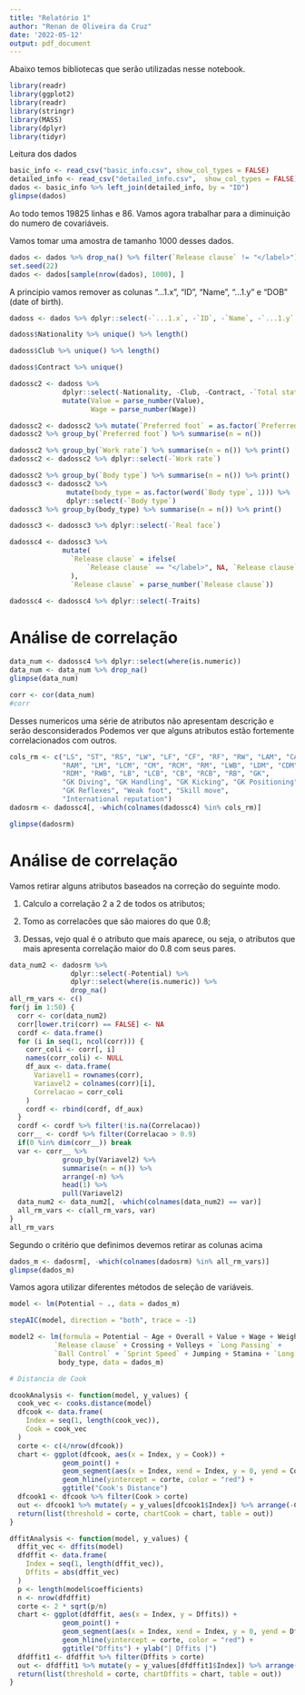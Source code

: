 ```yaml
---
title: "Relatório 1"
author: "Renan de Oliveira da Cruz"
date: '2022-05-12'
output: pdf_document
---
```


Abaixo temos bibliotecas que serão utilizadas nesse notebook.

```r
library(readr)
library(ggplot2)
library(readr)
library(stringr)
library(MASS)
library(dplyr)
library(tidyr)
```

Leitura dos dados

```r
basic_info <- read_csv("basic_info.csv", show_col_types = FALSE)
detailed_info <- read_csv("detailed_info.csv",  show_col_types = FALSE)
dados <- basic_info %>% left_join(detailed_info, by = "ID")
glimpse(dados)
```
Ao todo temos 19825 linhas e 86. Vamos agora trabalhar para a diminuição do numero de covariáveis.

Vamos tomar uma amostra de tamanho 1000 desses dados.

```r
dados <- dados %>% drop_na() %>% filter(`Release clause` != "</label>")
set.seed(22)
dados <- dados[sample(nrow(dados), 1000), ]
```


A principio vamos remover as colunas "...1.x", "ID", "Name", "...1.y" e "DOB" (date of birth).

```r
dadoss <- dados %>% dplyr::select(-`...1.x`, -`ID`, -`Name`, -`...1.y`, -`DOB`)
```

```r
dadoss$Nationality %>% unique() %>% length()
```

```r
dadoss$Club %>% unique() %>% length()
```
```r
dadoss$Contract %>% unique()
```


```r
dadossc2 <- dadoss %>%
             dplyr::select(-Nationality, -Club, -Contract, -`Total stat`) %>%
             mutate(Value = parse_number(Value),
                    Wage = parse_number(Wage))
```

```r
dadossc2 <- dadossc2 %>% mutate(`Preferred foot` = as.factor(`Preferred foot`))
dadossc2 %>% group_by(`Preferred foot`) %>% summarise(n = n())
```
```r
dadossc2 %>% group_by(`Work rate`) %>% summarise(n = n()) %>% print()
dadossc2 <- dadossc2 %>% dplyr::select(-`Work rate`)
```
```r
dadossc2 %>% group_by(`Body type`) %>% summarise(n = n()) %>% print()
dadossc3 <- dadossc2 %>%
              mutate(body_type = as.factor(word(`Body type`, 1))) %>% 
              dplyr::select(-`Body type`)
dadossc3 %>% group_by(body_type) %>% summarise(n = n()) %>% print()
```

```r
dadossc3 <- dadossc3 %>% dplyr::select(-`Real face`)
```


```r
dadossc4 <- dadossc3 %>%
             mutate(
               `Release clause` = ifelse(
                   `Release clause` == "</label>", NA, `Release clause`
               ),
               `Release clause` = parse_number(`Release clause`))
```

```r
dadossc4 <- dadossc4 %>% dplyr::select(-Traits)
```


# Análise de correlação

```r
data_num <- dadossc4 %>% dplyr::select(where(is.numeric))
data_num <- data_num %>% drop_na()
glimpse(data_num)
```

```r
corr <- cor(data_num)
#corr
```


Desses numericos uma série de atributos não apresentam descrição e serão desconsiderados
Podemos ver que alguns atributos estão fortemente correlacionados com outros.

```r
cols_rm <- c("LS", "ST", "RS", "LW", "LF", "CF", "RF", "RW", "LAM", "CAM",
             "RAM", "LM", "LCM", "CM", "RCM", "RM", "LWB", "LDM", "CDM",
             "RDM", "RWB", "LB", "LCB", "CB", "RCB", "RB", "GK",
             "GK Diving", "GK Handling", "GK Kicking", "GK Positioning",
             "GK Reflexes", "Weak foot", "Skill move",
             "International reputation")
dadosrm <- dadossc4[, -which(colnames(dadossc4) %in% cols_rm)]
```

```r
glimpse(dadosrm)
```

# Análise de correlação


Vamos retirar alguns atributos baseados na correção do seguinte modo.

1. Calculo a correlação 2 a 2 de todos os atributos;

2. Tomo as correlacões que são maiores do que 0.8;

3. Dessas, vejo qual é o atributo que mais aparece, ou seja, o atributos que mais apresenta correlação maior do 0.8 com seus pares.


```r
data_num2 <- dadosrm %>%
               dplyr::select(-Potential) %>%
               dplyr::select(where(is.numeric)) %>%
               drop_na()
all_rm_vars <- c()
for(j in 1:50) {
  corr <- cor(data_num2)
  corr[lower.tri(corr) == FALSE] <- NA
  cordf <- data.frame()
  for (i in seq(1, ncol(corr))) {
    corr_coli <- corr[, i]
    names(corr_coli) <- NULL
    df_aux <- data.frame(
      Variavel1 = rownames(corr),
      Variavel2 = colnames(corr)[i],
      Correlacao = corr_coli
    )
    cordf <- rbind(cordf, df_aux)
  }
  cordf <- cordf %>% filter(!is.na(Correlacao))
  corr__ <- cordf %>% filter(Correlacao > 0.9)
  if(0 %in% dim(corr__)) break
  var <- corr__ %>%
             group_by(Variavel2) %>%
             summarise(n = n()) %>% 
             arrange(-n) %>%
             head(1) %>%
             pull(Variavel2)
  data_num2 <- data_num2[, -which(colnames(data_num2) == var)]
  all_rm_vars <- c(all_rm_vars, var)
} 
all_rm_vars
```

Segundo o critério que definimos devemos retirar as colunas acima

```r
dados_m <- dadosrm[, -which(colnames(dadosrm) %in% all_rm_vars)]
glimpse(dados_m)
```

Vamos agora utilizar diferentes métodos de seleção de variáveis.

```r
model <- lm(Potential ~ ., data = dados_m)
```

```r
stepAIC(model, direction = "both", trace = -1)
```

```r
model2 <- lm(formula = Potential ~ Age + Overall + Value + Wage + Weight + 
           `Release clause` + Crossing + Volleys + `Long Passing` + 
           `Ball Control` + `Sprint Speed` + Jumping + Stamina + `Long Shots` + 
            body_type, data = dados_m)
```

```r
# Distancia de Cook

dcookAnalysis <- function(model, y_values) {
  cook_vec <- cooks.distance(model)
  dfcook <- data.frame(
    Index = seq(1, length(cook_vec)),
    Cook = cook_vec
  )
  corte <- c(4/nrow(dfcook))
  chart <- ggplot(dfcook, aes(x = Index, y = Cook)) +
             geom_point() + 
             geom_segment(aes(x = Index, xend = Index, y = 0, yend = Cook)) +
             geom_hline(yintercept = corte, color = "red") +
             ggtitle("Cook's Distance")
  dfcook1 <- dfcook %>% filter(Cook > corte)
  out <- dfcook1 %>% mutate(y = y_values[dfcook1$Index]) %>% arrange(-Cook)
  return(list(threshold = corte, chartCook = chart, table = out))
}

dffitAnalysis <- function(model, y_values) {
  dffit_vec <- dffits(model)
  dfdffit <- data.frame(
    Index = seq(1, length(dffit_vec)),
    Dffits = abs(dffit_vec)
  )
  p <- length(model$coefficients)
  n <- nrow(dfdffit)
  corte <- 2 * sqrt(p/n)
  chart <- ggplot(dfdffit, aes(x = Index, y = Dffits)) +
             geom_point() + 
             geom_segment(aes(x = Index, xend = Index, y = 0, yend = Dffits)) +
             geom_hline(yintercept = corte, color = "red") +
             ggtitle("Dffits") + ylab("| Dffits |")
  dfdffit1 <- dfdffit %>% filter(Dffits > corte)
  out <- dfdffit1 %>% mutate(y = y_values[dfdffit1$Index]) %>% arrange(-Dffits)
  return(list(threshold = corte, chartDffits = chart, table = out))
}
  
```

